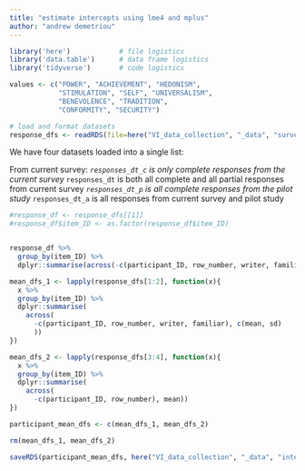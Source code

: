 ```yaml
---
title: "estimate intercepts using lme4 and mplus"
author: "andrew demetriou"
---
```


```r
library('here')            # file logistics
library('data.table')      # data frame logistics
library('tidyverse')       # code logistics

values <- c("POWER", "ACHIEVEMENT", "HEDONISM",  
            "STIMULATION", "SELF", "UNIVERSALISM", 
            "BENEVOLENCE", "TRADITION",  
            "CONFORMITY", "SECURITY")

# load and format datasets
response_dfs <- readRDS(file=here("VI_data_collection", "_data", "survey_response_data", "response_dfs.RDS"))
```

We have four datasets loaded into a single list:

From current survey:
*`responses_dt_c` is only complete responses from the current survey
*`responses_dt` is both all complete and all partial responses from current survey
*`responses_dt_p` is all complete responses from the pilot study
*`responses_dt_a` is all responses from current survey and pilot study


```r
#response_df <- response_dfs[[1]]
#response_df$item_ID <- as.factor(response_df$item_ID)


response_df %>% 
  group_by(item_ID) %>%
  dplyr::summarise(across(-c(participant_ID, row_number, writer, familiar), mean))

```

```r
mean_dfs_1 <- lapply(response_dfs[1:2], function(x){
  x %>%
  group_by(item_ID) %>%
  dplyr::summarise(
    across(
      -c(participant_ID, row_number, writer, familiar), c(mean, sd)
      ))
})

mean_dfs_2 <- lapply(response_dfs[3:4], function(x){
  x %>%
  group_by(item_ID) %>%
  dplyr::summarise(
    across(
      -c(participant_ID, row_number), mean))
})

participant_mean_dfs <- c(mean_dfs_1, mean_dfs_2)

rm(mean_dfs_1, mean_dfs_2)
```

```r
saveRDS(participant_mean_dfs, here("VI_data_collection", "_data", "intermediary_data", "participant_mean_dfs.RDS"))
```


